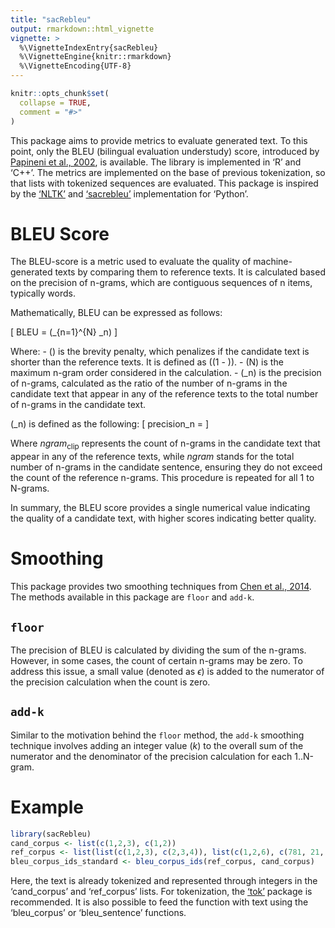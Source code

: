 ```yaml
---
title: "sacRebleu"
output: rmarkdown::html_vignette
vignette: >
  %\VignetteIndexEntry{sacRebleu}
  %\VignetteEngine{knitr::rmarkdown}
  %\VignetteEncoding{UTF-8}
---
```


```r
knitr::opts_chunk$set(
  collapse = TRUE,
  comment = "#>"
)
```

This package aims to provide metrics to evaluate generated text. To this point, only the BLEU (bilingual evaluation understudy) score, introduced by [Papineni et al., 2002](https://aclanthology.org/P02-1040/),
is available. The library is implemented in 'R' and 'C++'. The metrics are implemented on the base of previous tokenization, so that lists with tokenized sequences are evaluated.
This package is inspired by the ['NLTK'](https://www.nltk.org/) and ['sacrebleu'](https://github.com/mjpost/sacrebleu) implementation for 'Python'.

# BLEU Score
The BLEU-score is a metric used to evaluate the quality of machine-generated texts by comparing them to
reference texts. It is calculated based on the precision of n-grams, which are contiguous sequences of n items, typically words.

Mathematically, BLEU can be expressed as follows:

\[
BLEU = \text{{BP}} \times \exp\left(\sum_{n=1}^{N} \frac{1}{N} \log \text{{precision}}_n\right)
\]

Where:
 - \(\text{{BP}}\) is the brevity penalty, which penalizes if the candidate text is shorter than the reference texts.
   It is defined as \(\exp(1 - \frac{{\text{{reference length}}}}{{\text{{output length}}}})\).
 - \(N\) is the maximum n-gram order considered in the calculation.
 - \(\text{{precision}}_n\) is the precision of n-grams, calculated as the ratio of the number of
   n-grams in the candidate text that appear in any of the reference texts to the total number of n-grams in the candidate text.

\(\text{{precision}}_n\) is defined as the following:
\[
precision_n = \frac{\sum_{c \in \text{Cand}} ngram_{\text{clip}}(c)}{\sum_{r \in \text{Ref}_{\text{Cand}}} ngram(r)}
\]

Where $ngram_{\text{clip}}$ represents the count of n-grams in the candidate text that appear in any of the reference texts, while $ngram$ stands
for the total number of n-grams in the candidate sentence, ensuring they do not exceed the count of the reference n-grams. This procedure is
repeated for all 1 to N-grams.


In summary, the BLEU score provides a single numerical value indicating the quality of a candidate text, with higher scores indicating better quality.


# Smoothing
This package provides two smoothing techniques from [Chen et al., 2014](https://aclanthology.org/W14-3346/). The methods available in this
package are `floor` and `add-k`.

## `floor`
The precision of BLEU is calculated by dividing the sum of the n-grams. However, in some cases, the count of certain n-grams may be zero. To address
this issue, a small value (denoted as $\epsilon$) is added to the numerator of the precision calculation when the count is zero.

## `add-k`
Similar to the motivation behind the `floor` method, the `add-k` smoothing technique involves adding an integer value ($k$) to the overall sum of
the numerator and the denominator of the precision calculation for each 1..N-gram.

# Example

```r
library(sacRebleu)
cand_corpus <- list(c(1,2,3), c(1,2))
ref_corpus <- list(list(c(1,2,3), c(2,3,4)), list(c(1,2,6), c(781, 21, 9), c(7, 3)))
bleu_corpus_ids_standard <- bleu_corpus_ids(ref_corpus, cand_corpus)
```

Here, the text is already tokenized and represented through integers in the 'cand_corpus' and 'ref_corpus' lists. For tokenization, the ['tok'](https://cran.r-project.org/package=tok) package is recommended.
It is also possible to feed the function with text using the 'bleu_corpus' or 'bleu_sentence' functions.